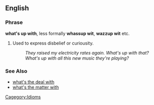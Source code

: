 ==English==

===Phrase===
'''what's up with''', less formally '''whassup wit''', '''wazzup wit''' etc.

# Used to express disbelief or curiousity.
#: ''They raised my electricity rates again.  What's up with that?''
#: ''What's up with all this new music they're playing?''

===See Also===
*[[what's the deal with]]
*[[what's the matter with]]

[[Cagegory:Idioms]]